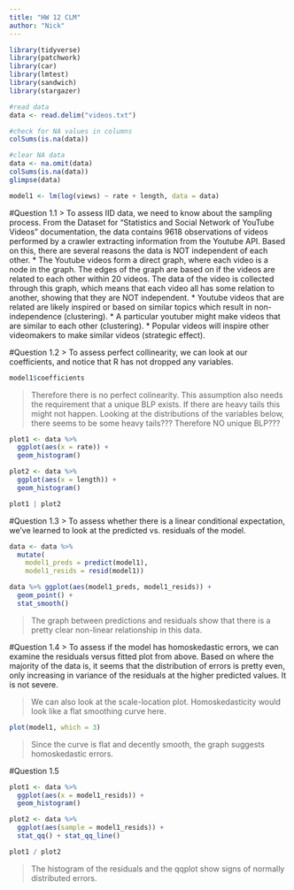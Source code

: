 ```yaml
---
title: "HW 12 CLM"
author: "Nick"
---
```

```r
library(tidyverse)
library(patchwork)
library(car)
library(lmtest)
library(sandwich)
library(stargazer)
```

```r
#read data
data <- read.delim("videos.txt")

#check for NA values in columns
colSums(is.na(data))

#clear NA data
data <- na.omit(data)
colSums(is.na(data))
glimpse(data)
```
```r
model1 <- lm(log(views) ~ rate + length, data = data)
```


#Question 1.1
> To assess IID data, we need to know about the sampling process. From the Dataset for "Statistics and Social Network of YouTube Videos" documentation, the data contains 9618 observations of videos performed by a crawler extracting information from the Youtube API. Based on this, there are several reasons the data is NOT independent of each other.
* The Youtube videos form a direct graph, where each video is a node in the graph. The edges of the graph are based on if the videos are related to each other within 20 videos. The data of the video is collected through this graph, which means that each video all has some relation to another, showing that they are NOT independent. 
* Youtube videos that are related are likely inspired or based on similar topics which result in non-independence (clustering).
* A particular youtuber might make videos that are similar to each other (clustering).
* Popular videos will inspire other videomakers to make similar videos (strategic effect).


#Question 1.2
> To assess perfect collinearity, we can look at our coefficients, and notice that R has not dropped any variables.

```r
model1$coefficients
```
> Therefore there is no perfect colinearity. This assumption also needs the requirement that a unique BLP exists. If there are heavy tails this might not happen. Looking at the distributions of the variables below, there seems to be some heavy tails??? Therefore NO unique BLP???

```r
plot1 <- data %>%
  ggplot(aes(x = rate)) +
  geom_histogram()

plot2 <- data %>%
  ggplot(aes(x = length)) +
  geom_histogram()

plot1 | plot2
```


#Question 1.3
> To assess whether there is a linear conditional expectation, we've learned to look at the predicted vs. residuals of the model.

```r
data <- data %>%
  mutate(
    model1_preds = predict(model1),
    model1_resids = resid(model1))

data %>% ggplot(aes(model1_preds, model1_resids)) +
  geom_point() +
  stat_smooth() 
```
> The graph between predictions and residuals show that there is a pretty clear non-linear relationship in this data.

#Question 1.4
> To assess if the model has homoskedastic errors, we can examine the residuals versus fitted plot from above. Based on where the majority of the data is, it seems that the distribution of errors is pretty even, only increasing in variance of the residuals at the higher predicted values. It is not severe.

> We can also look at the scale-location plot. Homoskedasticity would look like a flat smoothing curve here.

```r
plot(model1, which = 3)
```
> Since the curve is flat and decently smooth, the graph suggests homoskedastic errors.

#Question 1.5
```r
plot1 <- data %>%
  ggplot(aes(x = model1_resids)) +
  geom_histogram()

plot2 <- data %>%
  ggplot(aes(sample = model1_resids)) +
  stat_qq() + stat_qq_line()

plot1 / plot2
```
> The histogram of the residuals and the qqplot show signs of normally distributed errors. 
